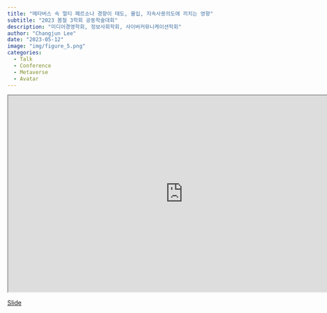 ```yaml
---
title: "메타버스 속 멀티 페르소나 경향이 태도, 몰입, 지속사용의도에 끼치는 영향"
subtitle: "2023 봄철 3학회 공동학술대회"
description: "미디어경영학회, 정보사회학회, 사이버커뮤니케이션학회"
author: "Changjun Lee"
date: "2023-05-12"
image: "img/figure_5.png"
categories: 
  - Talk
  - Conference
  - Metaverse
  - Avatar
---
```




```{=html}
<iframe class="slide-deck" src="https://changjunchrislee.github.io/meta_avtar/#/" width="800" height="450"></iframe>
```
[Slide](https://changjunchrislee.github.io/meta_avtar/#/)

